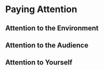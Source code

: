 
```{=html}
<style>
.flushright {
   text-align: right;
}
</style>
```

# Paying Attention {#sec-attention}


## Attention to the Environment


## Attention to the Audience


## Attention to Yourself

